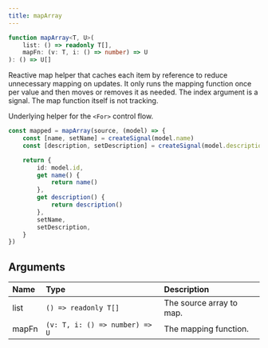 ```yaml
---
title: mapArray
---
```


```ts
function mapArray<T, U>(
	list: () => readonly T[],
	mapFn: (v: T, i: () => number) => U
): () => U[]

```

Reactive map helper that caches each item by reference to reduce unnecessary mapping on updates. 
It only runs the mapping function once per value and then moves or removes it as needed. 
The index argument is a signal. The map function itself is not tracking.

Underlying helper for the `<For>` control flow.

```ts
const mapped = mapArray(source, (model) => {
	const [name, setName] = createSignal(model.name)
	const [description, setDescription] = createSignal(model.description)

	return {
		id: model.id,
		get name() {
			return name()
		},
		get description() {
			return description()
		},
		setName,
		setDescription,
	}
})
```

## Arguments

| Name  | Type                           | Description              |
| :---- | :----------------------------- | :----------------------- |
| list  | `() => readonly T[]`           | The source array to map. |
| mapFn | `(v: T, i: () => number) => U` | The mapping function.    |
